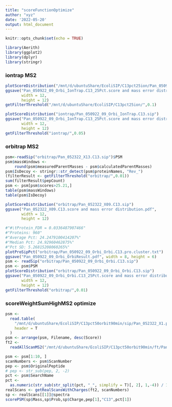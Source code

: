 ```yaml
---
title: "scoreFunctionOptimize"
author: "xyz"
date: '2022-05-20'
output: html_document
---
```


```r
knitr::opts_chunk$set(echo = TRUE)
```

```r
library(Aerith)
library(ggplot2)
library(dplyr)
library(stringr)
```

### iontrap MS2

```r
plotScoreDistribution("/mnt/d/ubuntuShare/EcoliSIP/C13pct25ion/Pan_050922_09_Orbi_IonTrap.C13_25Pct.sip")
ggsave("Pan_050922_09_Orbi_IonTrap.C13_25Pct.score and mass error distribution.pdf",
       width = 12,
       height = 12)
getFilterThreshold("/mnt/d/ubuntuShare/EcoliSIP/C13pct25ion/",0.1)
```

```r
plotScoreDistribution("iontrap/Pan_050922_09_Orbi_IonTrap.C13.sip")
ggsave("Pan_050922_09_Orbi_IonTrap.C13_25Pct.score and mass error distribution.pdf",
       width = 12,
       height = 12)
getFilterThreshold("iontrap/",0.05)
```

### orbitrap MS2

```r
psm<-readSip("orbitrap/Pan_052322_X13.C13.sip")$PSM
psm$massWindows <-
    round(psm$measuredParentMasses - psm$calculatedParentMasses)
psm$IsDecoy <- stringr::str_detect(psm$proteinNames, "Rev_")
(filterResult <- getFilterThreshold("orbitrap/",0.01))
sum(filterResult$pepCount)
psm <- psm[psm$scores>25.21,]
table(psm$massWindows)
table(psm$IsDecoy)

plotScoreDistribution("orbitrap/Pan_052322_X09.C13.sip")
ggsave("Pan_052322_X09.C13.score and mass error distribution.pdf",
       width = 12,
       height = 12)
```

```r
#"#\tProtein_FDR = 0.0336487907466"
#"Proteins: 960"
#"Average Pct: 24.2479100414207%"
#"Median Pct: 24.92960462875%"
#"Pct SD: 5.26815208060265%"
plotProSipPct("orbitrap/Pan_050922_09_Orbi_Orbi.C13.pro.cluster.txt")
ggsave("Pan_050922_09_Orbi_OrbiResult.pdf", width = 8, height = 6)
psm <- readSip("orbitrap/Pan_050922_09_Orbi_Orbi.C13.sip")
psm <- psm$PSM
plotScoreDistribution("orbitrap/Pan_050922_09_Orbi_Orbi.C13.sip")
ggsave("Pan_050922_09_Orbi_Orbi.C13_25Pct.score and mass error distribution.pdf",
       width = 12,
       height = 12)
getFilterThreshold("orbitrap/",0.01)
```

### scoreWeightSumHighMS2 optimize

```r
psm <-
  read.table(
    "/mnt/d/ubuntuShare/EcoliSIP/C13pct50orbit90min/sip/Pan_052322_X1.psm.txt",
    header = T
  )
psm <- arrange(psm, Filename, desc(Score))
ft2 <-
  readAllScanMS2("/mnt/d/ubuntuShare/EcoliSIP/C13pct50orbit90min/ft/Pan_052322_X13.FT2")

psm <- psm[1:10, ]
scanNumbers <- psm$ScanNumber
pep <- psm$OriginalPeptide
# pep <- str_sub(pep, 2, -2)
pct <- psm$SearchName
pct <-
  as.numeric(str_sub(str_split(pct, "_", simplify = T)[, 2], 1,-4)) / 100
realScans <- getRealScansWithCharges(ft2, scanNumbers)
sp <- realScans[[1]]@spectra
scorePSM(sp$Mass,sp$Prob,sp$Charge,pep[1],"C13",pct[1])
```

